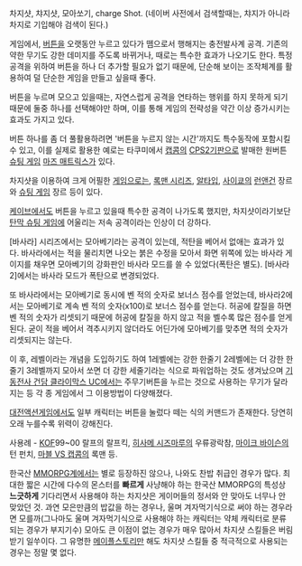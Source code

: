 차지샷, 챠지샷, 모아쏘기, charge Shot. (네이버 사전에서 검색할때는, 챠지가 아니라 차지로 기입해야 검색이 된다.)

게임에서, [[버튼]]을 오랫동안 누르고 있다가 뗌으로서 행해지는 충전발사계 공격. 기존의 약한 무기도 강한 데미지를 주도록 바뀌거나, 때로는 특수한 효과가 나오기도 한다.
특정 공격을 위하여 버튼을 하나 더 추가할 필요가 없기 때문에, 단순해 보이는 조작체계를 활용하여 덜 단순한 게임을 만들고 싶을때 좋다.

버튼을 누르며 모으고 있을때는, 자연스럽게 공격을 연타하는 행위를 하지 못하게 되기 때문에 둘중 하나를 선택해야만 하며, 이를 통해 게임의 전략성을 약간 이상 증가시키는 효과도 가지고 있다.

버튼 하나를 좀 더 풀활용하려면 '버튼을 누르지 않는 시간'까지도 특수동작에 포함시킬 수 있고, 이를 실제로 활용한 예로는 타쿠미에서 [[캡콤]]의 [[CPS2]]기판으로 발매한 원버튼 [[슈팅 게임]] [[마즈 매트릭스]]가 있다.

차지샷을 이용하여 크게 어필한 [[게임]]으로는, [[록맨 시리즈]], [[알타입]], [[사이쿄]]의 [[런앤건]] 장르와 [[슈팅 게임]] 장르 등이 있다. 

[[케이브]]에서도 버튼을 누르고 있을때 특수한 공격이 나가도록 했지만, 차지샷이라기보단 [[탄막 슈팅 게임]]에 어울리는 저속 공격이라는 인상이 더 강하다.

[바사라] 시리즈에서는 모아베기라는 공격이 있는데, 적탄을 베어서 없애는 효과가 있다. 바사라에서는 적을 물리치면 나오는 붉은 수정을 모아서 화면 위쪽에 있는 바사라 게이지를 채우면 모아베기의 강화판인 바사라 모드를 쓸 수 있었다(폭탄은 별도). [바사라2]에서는 바사라 모드가 폭탄으로 변경되었다.

또 바사라에서는 모아베기로 동시에 벤 적의 숫자로 보너스 점수를 얻었는데, 바사라2에서는 모아베기로 계속 벤 적의 숫자(x100)로 보너스 점수를 얻는다. 허공에 칼질을 하면 벤 적의 숫자가 리셋되기 때문에 허공에 칼질을 하지 않고 적을 벨수록 많은 점수를 얻게 된다. 굳이 적을 베어서 격추시키지 않더라도 어딘가에 모아베기를 맞추면 적의 숫자가 리셋되지는 않는다.

이 후, 레벨이라는 개념을 도입하기도 하여 1레벨에는 강한 한줄기 2레벨에는 더 강한 한줄기 3레벨까지 모아서 쏘면 더 강한 세줄기라는 식으로 파워업하는 것도 생겨났으며 [[기동전사 건담 클라이막스 UC]]에서는 주무기버튼을 누르는 것으로 사용하는 무기가 달라지는 등 각 종 게임에서 그 이용방법이 다양해졌다.

[[대전액션게임]]에서도 일부 캐릭터는 버튼을 눌렀다 떼는 식의 커맨드가 존재한다. 당연히 오래 누를수록 위력이 강해진다. 

사용례 - [[KOF]]99~00 랄프의 랄프킥, [[히사메 시즈마루]]의 우류광락참, [[마이크 바이슨]]의 턴 펀치, [[마블 VS 캡콤]]의 록맨 등.

한국산 [[MMORPG]]계에서는 별로 등장하진 않으나, 나와도 찬밥 취급인 경우가 많다. 최대한 짧은 시간에 다수의 몬스터를 '''빠르게''' 사냥해야 하는 한국산 MMORPG의 특성상 '''느긋하게''' 기다리면서 사용해야 하는 차지샷은 게이머들의 정서와 안 맞아도 너무나 안 맞았던 것. 과연 모은만큼의 밥값을 하는 경우나, 울며 겨자먹기식으로 써야 하는 경우라면 모를까(그나마도 울며 겨자먹기식으로 사용해야 하는 캐릭터는 약체 캐릭터로 분류되는 경우가 부지기수) 모아도 큰 이점이 없는 경우가 매우 많아서 차지샷 스킬들은 버림받기 일쑤이다. 그 유명한 [[메이플스토리]]만 해도 차지샷 스킬들 중 적극적으로 사용되는 경우는 정말 몇 없다.
